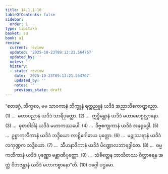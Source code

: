 ```yaml
---
title: 14.1.1–10
tableOfContents: false
sidebar:
  order: 1
type: tipitaka
basket: su
book: a1
review:
  current: review
  updated: '2025-10-23T09:13:21.564767'
  updated_by: ''
  notes: ''
  history:
  - state: review
    date: '2025-10-23T09:13:21.564767'
    updated_by: ''
    notes: ''
    previous_state: draft
---
```



<ReviewStatus review={frontmatter.review} showDetails={true} />

<HypothesisAnnotation frontmatter={frontmatter} />

<DynamicBreadcrumb />

<Division number="188" book="a1" e="ch" v="15" p="23">

<Paragraph number="271" book="a1">
“ဧတဒဂ္ဂံ, ဘိက္ခဝေ, မမ သာဝကာနံ ဘိက္ခူနံ ရတ္တညူနံ ယဒိဒံ အညာသိကောဏ္ဍညော. (1)
</Paragraph>

</Division>
<Division number="189" book="a1" e="ch" v="15" p="23">

<Paragraph number="272" book="a1">
…  မဟာပညာနံ ယဒိဒံ သာရိပုတ္တော. (2)
</Paragraph>

</Division>
<Division number="190" book="a1" e="ch" v="15" p="23">

<Paragraph number="273" book="a1">
…  ဣဒ္ဓိမန္တာနံ ယဒိဒံ မဟာမောဂ္ဂလ္လာနော. (3)
</Paragraph>

</Division>
<Division number="191" book="a1" e="ch" v="15" p="23">

<Paragraph number="274" book="a1">
…  ဓုတဝါဒါနံ ယဒိဒံ မဟာကဿပေါ. (4)
</Paragraph>

</Division>
<Division number="192" book="a1" e="ch" v="15" p="23">

<Paragraph number="275" book="a1">
…  ဒိဗ္ဗစက္ခုကာနံ ယဒိဒံ အနုရုဒ္ဓေါ. (5)
</Paragraph>

</Division>
<Division number="193" book="a1" e="ch" v="15" p="23">

<Paragraph number="276" book="a1">
…  ဥစ္စာကုလိကာနံ ယဒိဒံ ဘဒ္ဒိယော ကာဠိဂေါဓာယ ပုတ္တော. (6)
</Paragraph>

</Division>
<Division number="194" book="a1" e="ch" v="15" p="23">

<Paragraph number="277" book="a1">
…  မဉ္ဇုဿရာနံ ယဒိဒံ လကုဏ္ဍက ဘဒ္ဒိယော. (7)
</Paragraph>

</Division>
<Division number="195" book="a1" e="ch" v="15" p="24">

<Paragraph number="278" book="a1">
…  သီဟနာဒိကာနံ ယဒိဒံ ပိဏ္ဍောလဘာရဒွါဇော. (8)
</Paragraph>

</Division>
<Division number="196" book="a1" e="ch" v="15" p="24">

<Paragraph number="279" book="a1">
…  ဓမ္မကထိကာနံ ယဒိဒံ ပုဏ္ဏော မန္တာဏိပုတ္တော. (9)
</Paragraph>

</Division>
<Division number="197" book="a1" e="ch" v="15" p="24">

<Paragraph number="280" book="a1">
…  သံခိတ္တေန ဘာသိတဿ ဝိတ္ထာရေန အတ္ထံ ဝိဘဇန္တာနံ ယဒိဒံ မဟာကစ္စာနော”တိ. (10)

</Paragraph>
</Division>

<Paragraph number="281" type="center" book="a1">
ဝဂ္ဂေါ ပဌမော.
</Paragraph>